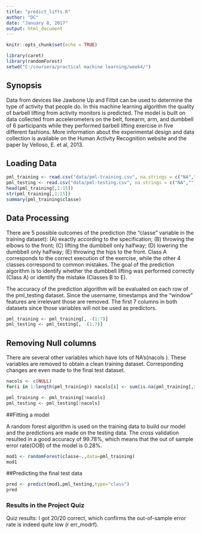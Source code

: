 ---
title: "predict_lifts.R"
author: "DC"
date: "January 8, 2017"
output: html_document
---

```{r setup, include=FALSE}
knitr::opts_chunk$set(echo = TRUE)

library(caret)
library(randomForest)
setwd("C:/coursera/practical machine learning/week4/")
```

## Synopsis

Data from devices like Jawbone Up and Fitbit can be used to determine the type of activity that people do. In this machine learning algorithm the quality of barbell lifting from activity monitors is predicted. The model is built on data collected from accelerometers on the belt, forearm, arm, and dumbbell of 6 participants while they performed barbell lifting exercise in five different fashions. More information about the experimental design and data collection is available on the Human Activity Recognition website and the paper by Velloso, E. et al, 2013.

## Loading Data


```{r }
pml_training <- read.csv("data/pml-training.csv", na.strings = c("NA","")) # set "" equal to NA
pml_testing <- read.csv("data/pml-testing.csv", na.strings = c("NA",""))
head(pml_training[,1:15])
str(pml_training[,1:15])
summary(pml_training$classe)
```

## Data Processing
There are 5 possible outcomes of the prediction (the "classe" variable in the training dataset): (A) exactly according to the specification; (B) throwing the elbows to the front; (C) lifting the dumbbell only halfway; (D) lowering the dumbbell only halfway; (E) throwing the hips to the front. Class A corresponds to the correct execution of the exercise, while the other 4 classes correspond to common mistakes. The goal of the prediction algorithm is to identify whether the dumbbell lifting was performed correctly (Class A) or identify the mistake (Classes B to E).

The accuracy of the prediction algorithm will be evaluated on each row of the pml_testing dataset. Since the username, timestamps and the "window" features are irrelevant those are removed. The first 7 columns in both datasets since those variables will not be used as predictors.

```{r }
pml_training <- pml_training[, -(1:7)]
pml_testing <- pml_testing[, -(1:7)]
```


## Removing Null columns
There are several other variables which have lots of NA's(nacols ). These variables are removed to obtain a clean training dataset. Corresponding changes are even made to the final test dataset. 


```{r}
nacols <- c(NULL)
for(i in 1:length(pml_training)) nacols[i] <- sum(is.na(pml_training[,i]))>5000

pml_training <- pml_training[!nacols]
pml_testing <- pml_testing[!nacols]
```

##Fitting a model

A random forest algorithm is used on the training data to build our model and the predictions are made on the testing data. The cross validation resulted in a good accuracy of 99.78%, which means that the out of sample error rate(OOB) of the model is 0.28%. 

```{r}
mod1 <- randomForest(classe~.,data=pml_training)
mod1

```

##Predicting the final test data

```{r}
pred <- predict(mod1,pml_testing,type="class")
pred
```

### Results in the Project Quiz

Quiz results: I got 20/20 correct, which confirms the out-of-sample error rate is indeed quite low (r err_modrf).


